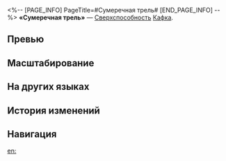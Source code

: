 <%-- [PAGE_INFO]
PageTitle=#Сумеречная трель#
[END_PAGE_INFO] --%>
{{Навык Инфобокс
|Название         = Сумеречная трель
|Изображение      = Навык Сумеречная трель.png
|Персонаж         = Кафка
|Тип              = Сверхспособность
|Тэг              = Групповая атака
|УронСтойк        = 20
|ЭнергияГен       = 5
|Энергия          = 120
|Длительность     = 
|Описание         = Наносит всем противникам электрический урон, равный {{Цвет|Выделенный|48%—86,4%}} от силы атаки Кафки, а также имеет {{Доп эффект|базовый шанс}} 100% наложить на цели статус Шок на 2 хода и немедленно нанести им урон, равный {{Цвет|Выделенный|80%—104%}} от изначального урона.<br />Противник со статусом Шок получает периодический электрический урон, равный {{Цвет|Выделенный|116%—318,27%}} от силы атаки Кафки, в начале каждого хода.
|Свойство1        = 
|Масштабирование1 = 
}}
'''«Сумеречная трель»''' — [[Сверхспособность]] [[Кафка]].

==Превью==
{{Превью
|Файл = Сумеречная трель Превью
}}

==Масштабирование==
{{Масштабирование навыка|тип=Сверхспособность
|48%;51.2%;54.4%;57.6%;60.8%;64%;68%;72%;76%;80%;83.2%;86.4%;89.6%;92.8%;96%
|116%;126.88%;137.75%;148.63%;159.5%;175.81%;197.56%;224.75%;257.38%;290%;304.14%;318.27%;332.41%;346.55%;360.69%
|80%;82%;84%;86%;88%;90%;92.5%;95%;97.5%;100%;102%;104%;106%;108%;110%
}}

==На других языках==
{{На других языках
|en   = Twilight Trill
|zhs  = 悲剧尽头的颤音
|zht  = 悲劇盡頭的顫音
|ja   = {{Rubi|悲劇|ひげき}}{{Rubi|最果|さいは}}ての{{Rubi|顫音|せんおん}}
|ko   = 비극 끝의 떨리는 소리
|es   = Gorjeo del ocaso
|fr   = Trille crépusculaire
|ru   = Сумеречная трель
|th   = Twilight Trill
|vi   = Âm Vọng Bi Kịch
|de   = Dämmerungstriller
|id   = Twilight Trill
|pt   = Vibração do Crepúsculo
}}

==История изменений==
{{История изменений|3.5}}

==Навигация==
{{Навык Навбокс|Кафка}}

[[en:]]